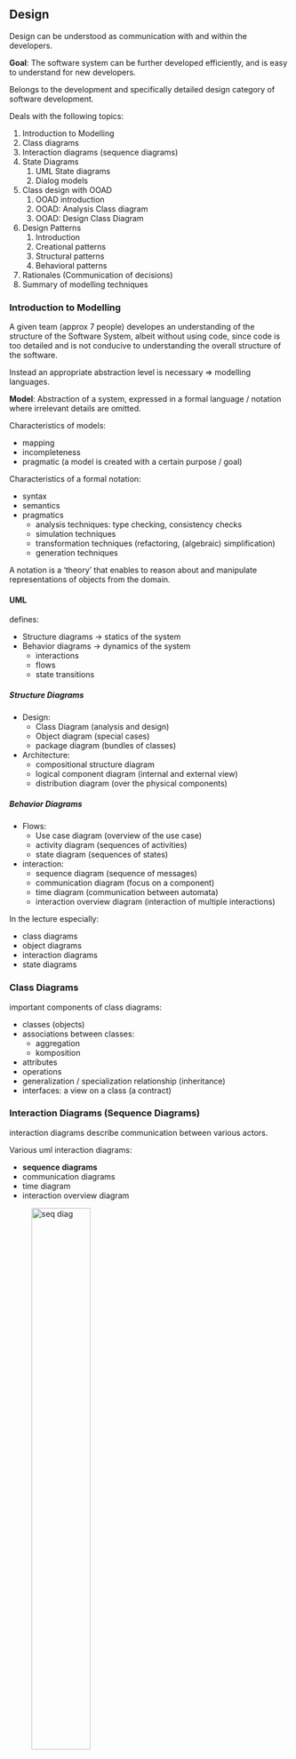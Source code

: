 ## Design

Design can be understood as communication with and within the developers. 

**Goal**: The software system can be further developed efficiently, and is easy to understand for new 
developers. 

Belongs to the development and specifically detailed design category of software development.

Deals with the following topics:

1. Introduction to Modelling 
2. Class diagrams
3. Interaction diagrams (sequence diagrams)
4. State Diagrams 
   1. UML State diagrams
   2. Dialog models
5. Class design with OOAD
   1. OOAD introduction
   2. OOAD: Analysis Class diagram
   3. OOAD: Design Class Diagram
6. Design Patterns
   1. Introduction
   2. Creational patterns
   3. Structural patterns
   4. Behavioral patterns
7. Rationales (Communication of decisions)
8. Summary of modelling techniques

### Introduction to Modelling

A given team (approx 7 people) developes an understanding of the structure of the Software System,
albeit without using code, since code is too detailed and is not conducive to understanding the overall 
structure of the software.

Instead an appropriate abstraction level is necessary $\Rightarrow$ modelling languages.

**Model**: Abstraction of a system, expressed in a formal language / notation where irrelevant details are omitted.

Characteristics of models:

* mapping
* incompleteness
* pragmatic (a model is created with a certain purpose / goal)

Characteristics of a formal notation:

* syntax
* semantics
* pragmatics
  * analysis techniques: type checking, consistency checks
  * simulation techniques
  * transformation techniques (refactoring, (algebraic) simplification)
  * generation techniques

A notation is a 'theory' that enables to reason about and manipulate representations of objects
from the domain. 

#### UML

defines: 

* Structure diagrams $\rightarrow$ statics of the system
* Behavior diagrams $\rightarrow$ dynamics of the system
  * interactions 
  * flows 
  * state transitions

##### Structure Diagrams

* Design:
  * Class Diagram (analysis and design)
  * Object diagram (special cases)
  * package diagram (bundles of classes)
* Architecture:
  * compositional structure diagram
  * logical component diagram (internal and external view)
  * distribution diagram (over the physical components)

##### Behavior Diagrams

* Flows:
  * Use case diagram (overview of the use case)
  * activity diagram (sequences of activities)
  * state diagram (sequences of states)
* interaction:
  * sequence diagram (sequence of messages)
  * communication diagram (focus on a component)
  * time diagram (communication between automata)
  * interaction overview diagram (interaction of multiple interactions)

In the lecture especially:

* class diagrams
* object diagrams
* interaction diagrams
* state diagrams


### Class Diagrams 

important components of class diagrams:

* classes (objects)
* associations between classes:
  * aggregation
  * komposition
* attributes
* operations
* generalization / specialization relationship (inheritance)
* interfaces: a view on a class (a contract)


### Interaction Diagrams (Sequence Diagrams)

interaction diagrams describe communication between various actors.

Various uml interaction diagrams:

* **sequence diagrams**
* communication diagrams
* time diagram
* interaction overview diagram

![seq diag](./imgs/seq-diag-synch.png){width=50%}

### State Diagrams

### Class Design with OOAD

Steps of the software process:

1. analysis and specification: gathering and representing requirements
2. **design**: structure and architecture of the software is defined
3. coding: implementation of the end product in detail. 

Design has the following goals:

1. partitioning the system into manageable units
2. laying out a structure: relationship between the units / parts that make up the whole system
3. hierarchical partitioning: abstraction that helps understand and maintain a large software system

results from requirements:

* Domain / Interaction data diagram: specification of the data in detail
* SFs or UCs: specification of functionality / how functionality is carried out
* Workspaces (UI-Structure): How and where is the data & SF represented and provided for the user, 
  as well as the navigation between the workspaces.
* View (Virtual Window): the mockup of the GUI

Consideration when making design decisions:

* Data management classes: implementation of domain / interaction data diagram
  * which data which classes? 
  * can some entities be directly taken as classes?
  * what operations are necessary?
  * how is data storage implemented?
* Classes for internal processing: Implementation of SFs
  * how are SFs implemented / distributed among operations of which classes? 
    (note that SFs do not generally correspond to individual operations, but are combinations of multiple ops)
* UI classes: Implement the views (virtual windows) and the navigation from the UI-structure.
  
#### Design Principles: Cohesion and Coupling

##### Cohesion

A measure of or degree to how much the elements of a component belong together.

**Goal**: high cohesion, i.e. elements within a module or component belong together strongly,
are highly interdependent $\Rightarrow$ good for maintenance. 

We can't easily partition a highly cohesive module into subparts, where the subparts are independent of each other.

How to achieve high cohesion:

* principles of object orientation (data encapsulation)
* using appropriate design patterns for coupling and decoupling

##### Coupling 

A measure of the degree of how strongly different components depend on one another. 

**Goal**: low coupling, i.e. low interdependence between different components

Low coupling is good for performance (communication is simpler)

how to reduce coupling:

* interface coupling: information exchange takes place only via interfaces. 
* components should call other components as little as possible
* data coupling should be avoided: no shared data among different components
* structure coupling should avoided: no shared structure among different components

Simple and complex operations:

* Simple operation: only direct access of attributes (class access it's own attributues)
* Complex operation: direct as well as indirect access of attributes (indirect access: class A access attributes of class B)
  * increase coupling
  * hinder cohesion

Complex operations should therefore be split up in smaller operations, or encapsulated in own class whose data they access. 

#### OOAD 

Object-oriented analysis & design $\Rightarrow$ systematic development of the design model

the process of: requirements $\Rightarrow$ class diagram:

* what decision should be made and how?
* what classes are needed, with what operations and attributes should the classes be equipped? 

OOAD 2 step method:

1. Analysis class model: defines class structure based on the requirements
2. Design class model: concrete implementation of the analysis class model using
   frameworks, libraries and concrete classes, taking design goals, especially NFRs. 

##### Analysis Class Model / Diagram

4 Steps:

1. Determine classes, attributes, and association from the requirements, with appropriate names.
2. Determine the operations of the classes: distribute basic operations and SFs as methods (operations) in classes,
   taking high cohesion and low coupling into account.
3. Determine complex associations and inheritance relationships
4. Consolidate the class diagram: possibly dissolve interaction / ui classes, consolidate associations.

3 types of classes:

1. entity class: describes objects with permanent existence
   * e.g.: film, actor. 
2. control class: describes processes. SFs are initially modelled as such. Serve as placeholder for complex operations, 
   ultimately are dissolved and distributed as methods among various appropriate classes
3. boundary / interaction / dialogue class: bundles data and operations that are provided on the UI.

###### Step 1

Goal: Determine / derive classes from the requirements

Rules:

1. Entity classes: 
   * Entities from the data diagram become entity classes, e.g. film and actor.
   * associations from the data diagram become the associates between the classes
2. Control classes:
   * SF are initially modelled as such
   * control classes are linked to the entity classes, whose attributes they access
   * control classes are linked to other control classes, which they cooperate with. 
3. Boundary classes:
   * Workspaces $\Rightarrow$ boundary classes
   * are linked to the entity classes, that are displayed in the workspace
   * are linked to the control classes of the SFs that are provided on the UI interface. 
   * navigation between workspaces $\Rightarrow$ links / associations between boundary classes.   

###### Step 2

Goal: Determine the operations of the classes, dissolve control classes by distributing them among the various
classes as methods. (occasionally a control class can be retained as a concrete class)

Rules:

1. Dissolve control classes by distributing them among entity and dialogue classes: 
    1. canonical solution: if control class operates only on the attributes of a single class, it becomes a method in that class.
    2. simple solution: if multiple classes are involved, but the input and output are associated to one class respectively, then the
      the control class can be ... ? 
    3. complex solution: if multiple classes are involved, and the output and input relate to multiple classes, then ... ?
    $\Rightarrow$ sometimes objectification of the control class
2. Operations can be split up or united, depending on the situation.
   * an operation can cover multiple SFs (only for the canonical solution) 
   * SFs can be implemented by multiple operations


###### Step 3

Goal: Use inheritance and model complex associations

###### Step 4

Consolidate the model and possibly dissolve the interaction classes

Rules:

1. place interaction (ui) classes in a separate layer (e.g GUI layer)
2. alternatively assign dialogue classes to some other classes: in this case the class
   is responsible both for data and representation on the GUI
3. revising the associations: cover all possible communication links
   * each class that has a complex operation must be associated to the classes that they call
   * consolidate the associations
   * provide multiplicities (cardinalities)
4. no redundant links: associations that are not used in any SF should be removed.

##### Design Class Diagram / Model

Goal: preparation for coding by taking design goals into account.

Analysis class diagram gets refined with infrastructure classes (e.g. library) and completed,
often using design patterns.

Steps:

1. complete the list of attributes and operations
2. determine the data types and access specifiers (private, protected, public, etc)
3. specify operations (pre- and postconditions)
4. define exceptions
5. specify concrete data structures that realize associations
6. eliminate multiple inheritance


### Design Patterns 

### Rationales (Communication of Decisions)

Documents contain only the last decision.
Communication of all sorts of decisions and history of discarded decisions via Rationales.

How are rationales described:

* questions: concrete problems that don't have an obvious solution
* options: describe alternative solutions to a problem
* criteria: quality requirements
* arguments: condensate and summarize discussions
* decisions: 
  * relates to one or more open questions
  * summarizes the chosen options and arguments that support it




